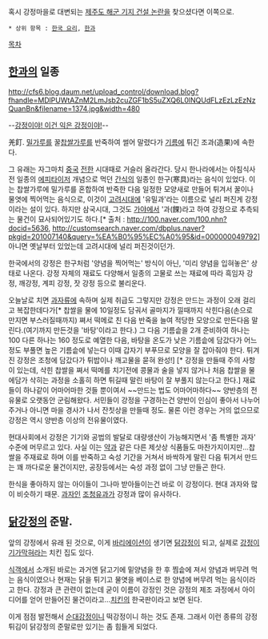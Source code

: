 혹시 강정마을로 대변되는 [[제주도 해군 기지 건설 논란]]을 찾으셨다면 이쪽으로.

 * 상위 항목 : [[한국 요리]], [[한과]]

[[목차]]

== [[한과]]의 일종 ==
http://cfs6.blog.daum.net/upload_control/download.blog?fhandle=MDlPUWtAZnM2LmJsb2cuZGF1bS5uZXQ6L0lNQUdFLzEzLzEzNzQuanBn&filename=1374.jpg&width=480

--[[바카야로이드|강정이야! 이건 익은 강정이야!]]--

羌飣. [[밀가루]]를 꿀[[찹쌀]]가루를 반죽하여 썰어 말렸다가 [[기름]]에 튀긴 조과(造果)에 속한다.

그 유래는 자그마치 [[중국]] [[전한]] 시대때로 거슬러 올라간다. 당시 한나라에서는 아침식사 전 일종의 [[에피타이저]] 개념으로 먹던 [[간식]]의 일종인 한구(寒具)라는 음식이 있었다. 이는 찹쌀가루에 밀가루를 혼합하여 반죽한 다음 일정한 모양새로 만들어 튀겨서 꿀이나 물엿에 찍어먹는 음식으로, 이것이 [[고려]]시대에 '유밀과'라는 이름으로 널리 퍼진게 강정이라는 설이 있다. 하지만 삼국시대, 그것도 [[가야]]에서 '과(餜)라고 하여 강정으로 추측되는 물건이 묘사되어있기도 하다.[* 출처 : http://100.naver.com/100.nhn?docid=5636, http://customsearch.naver.com/dbplus.naver?pkgid=201007140&query=%EA%B0%95%EC%A0%95&id=000000049792] 아니면 옛날부터 있었는데 고려시대에 널리 퍼진것이던가.

한국에서의 강정은 한구처럼 '양념을 찍어먹는' 방식이 아닌, '미리 양념을 입혀놓은' 상태로 나온다. 강정 자체의 재료도 다양해서 일종의 고물로 쓰는 재료에 따라 흑임자 강정, 깨강정, 계피 강정, 잣 강정 등으로 불리운다.

오늘날로 치면 [[과자]]류에 속하며 실제 취급도 그렇지만 강정은 만드는 과정이 오래 걸리고 복잡한데다가[* 찹쌀을 물에 10일정도 담궈서 골마지가 낄때까지 삭힌다음(손으로 만지면 부스러질때까지) 쪄서 떡메로 친 다음 반죽을 늘여 적당한 모양으로 만든다음 말린다.(여기까지 만든것을 '바탕'이라고 한다.) 그 다음 기름솥을 2개 준비하여 하나는 100 다른 하나는 160 정도로 예열한 다음, 바탕을 온도가 낮은 기름솥에 담갔다가 어느정도 부풀면 높은 기름솥에 넣는다 이때 갑자기 부푸므로 모양을 잘 잡아줘야 한다. 튀겨진 강정은 조청에 담갔다가 튀밥이나 깨고물을 묻혀 완성!] [* 강정을 만들때 주의 사항이 있는데, 삭힌 찹쌀을 쪄서 떡메를 치기전에 콩물과 술을 넣지 않거나 처음 찹쌀을 물에담가 삭히는 과정을 소홀히 하면 튀길때 말린 바탕이 잘 부풀지 않는다고 한다.] 재료들이 하나같이 어마어마한 것들 뿐이여서 ~~만드는 법도 어마어마하다~~ 양반층의 전유물로 오랫동안 군림해왔다. 서민들이 강정을 구경하는건 양반이 인심이 좋아서 나누어주거나 아니면 마을 경사가 나서 잔칫상을 만들때 정도. 물론 이런 경우는 거의 없으므로 강정은 역시 양반층 이상의 전유물이였다.

현대사회에서 강정은 기기와 공법의 발달로 대량생산이 가능해지면서 '좀 특별한 과자' 수준에 머무르고 있다. 사실 이는 [[약과]] 같은 다른 제삿상 식품들도 마찬가지이지만...찹쌀을 주재료로 하며 이를 반죽하고 숙성 기간을 거쳐서 바싹하게 말린 다음 튀겨서 만드는 꽤 까다로운 물건이지만, 공장등에서는 숙성 과정 없이 그냥 만들곤 한다.

한식을 좋아하지 않는 아이들이 그나마 받아들이는건 바로 이 강정이다. 현대 과자와 많이 비슷하기 때문. [[과자]]인 [[조청유과]]가 강정과 많이 유사하다.

== [[닭강정]]의 준말. ==
앞의 강정에서 유래 된 것으로, 이게 [[바리에이션]]이 생기면 [[닭강정]]이 되고, 실제로 [[강정이 기가막혀]]라는 치킨 집도 있다.

[[식객]]에서 소개된 바로는 과거엔 닭고기에 밑양념을 한 후 찜솥에 져서 양념과 버무려 먹는 음식이였으나 현재는 닭을 튀기고 물엿을 베이스로 한 양념에 버무려 먹는 음식이라고 한다. 강정과 큰 관련이 없는데 굳이 이름이 강정인 것은 강정의 제조 과정에서 아이디어를 얻어 만들어진 물건이라고...[[치킨]]의 한국판이라고 보면 된다.

이게 점점 발전해서 [[순대]]강정이니 떡강정이니 하는 것도 존재. 그래서 이런 종류의 강정 튀김이 닭강정의 준말로만 있기는 좀 힘들게 되었다.
